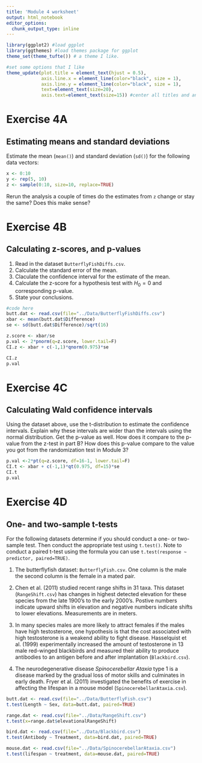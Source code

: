 ```yaml
---
title: 'Module 4 worksheet'
output: html_notebook
editor_options: 
  chunk_output_type: inline
---
```


```r
library(ggplot2) #load ggplot
library(ggthemes) #load themes package for ggplot
theme_set(theme_tufte()) # a theme I like.

#set some options that I like
theme_update(plot.title = element_text(hjust = 0.5), 
             axis.line.x = element_line(color="black", size = 1),
             axis.line.y = element_line(color="black", size = 1),
             text=element_text(size=20),
             axis.text=element_text(size=15)) #center all titles and and axis lines
```

###############
# Exercise 4A #
###############

## Estimating means and standard deviations

Estimate the mean (`mean()`) and standard deviation (`sd()`) for the following data vectors:
```r
x <- 0:10
y <- rep(5, 10)
z <- sample(0:10, size=10, replace=TRUE) 
```

Rerun the analysis a couple of times do the estimates from `z` change or stay the same? Does this make sense?


###############
# Exercise 4B #
###############

## Calculating z-scores, and p-values 

1. Read in the dataset `ButterflyFishDiffs.csv`.
2. Calculate the standard error of the mean.
3. Claculate the confidence interval for the estimate of the mean.
4. Calculate the z-score for a hypothesis test with $H_0=0$ and corresponding p-value. 
5. State your conclusions.

```r
#code here
butt.dat <- read.csv(file="../Data/ButterflyFishDiffs.csv")
xbar <- mean(butt.dat$Difference)
se <- sd(butt.dat$Difference)/sqrt(16)

z.score <- xbar/se
p.val <- 2*pnorm(q=z.score, lower.tail=F)
CI.z <- xbar + c(-1,1)*qnorm(0.975)*se

CI.z
p.val
```


###############
# Exercise 4C #
###############

## Calculating Wald confidence intervals 

Using the dataset above, use the t-distribution to estimate the confidence intervals. Explain why these intervals are wider than the intervals using the normal distribution. Get the p-value as well. How does it compare to the p-value from the z-test in part B? How does this p-value compare to the value you got from the randomization test in Module 3?

```r
p.val <-2*pt(q=z.score, df=16-1, lower.tail=F)
CI.t <- xbar + c(-1,1)*qt(0.975, df=15)*se
CI.t
p.val

```


###############
# Exercise 4D #
###############

## One- and two-sample t-tests

For the following datasets determine if you should conduct a one- or two-sample test. Then conduct the appropriate test using `t.test()`. Note to conduct a paired t-test using the formula you can use `t.test(response ~ predictor, paired=TRUE)`.

1. The butterflyfish dataset: `ButterflyFish.csv`. One column is the male the second column is the female in a mated pair. 

2. Chen et al. (2011) studied recent range shifts in 31 taxa. This dataset (`RangeShift.csv`) has changes in highest detected elevation for these species from the late 1900's to the early 2000's. Postive numbers indicate upward shifts in elevation and negative numbers indicate shifts to lower elevations. Measurements are in meters.

3. In many species males are more likely to attract females if the males have high testosterone, one hypothesis is that the cost associated with high testosterone is a weakend ability to fight disease. Hasselquist et al. (1999) experimentally increased the amount of testosterone in 13 male red-winged blackbirds and measured their ability to produce antibodies to an antigen before and after implantation (`Blackbird.csv`). 

4. The neurodegenerative disease *Spinocerebellar Ataxia* type 1  is a disease marked by the gradual loss of motor skills and culminates in early death. Fryer et al. (2011) investigated the benefits of exercise in affecting the lifespan in a mouse model (`SpinocerebellarAtaxia.csv`).

```r
butt.dat <- read.csv(file="../Data/ButterflyFish.csv")
t.test(Length ~ Sex, data=butt.dat, paired=TRUE)

range.dat <- read.csv(file="../Data/RangeShift.csv")
t.test(x=range.dat$elevationalRangeShift)

bird.dat <- read.csv(file="../Data/Blackbird.csv")
t.test(Antibody ~ Treatment, data=bird.dat, paired=TRUE)

mouse.dat <- read.csv(file="../Data/SpinocerebellarAtaxia.csv")
t.test(lifespan ~ treatment, data=mouse.dat, paired=TRUE)
```

